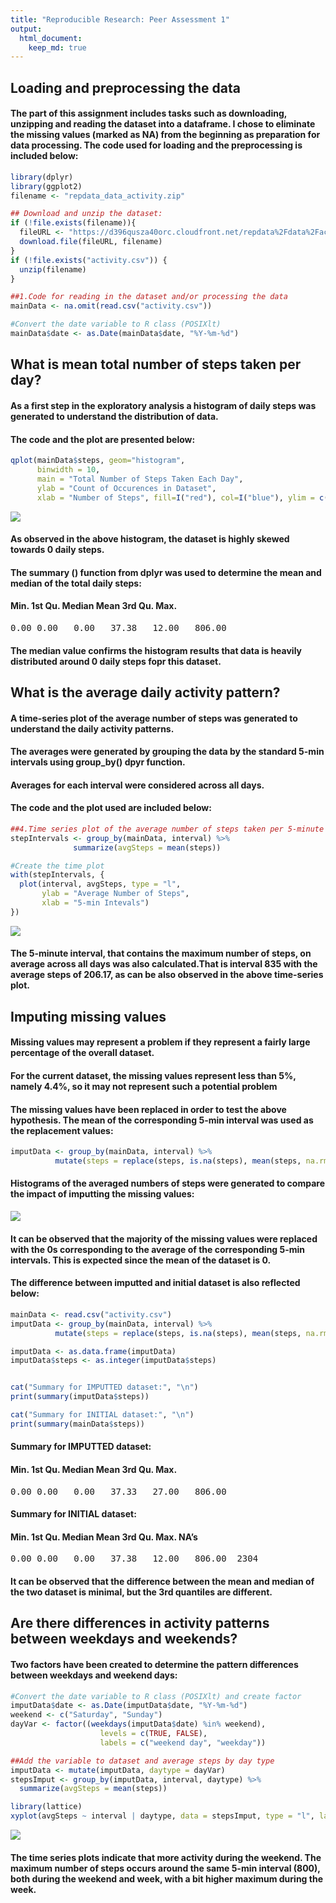 ```yaml
---
title: "Reproducible Research: Peer Assessment 1"
output: 
  html_document:
    keep_md: true
---
```



## Loading and preprocessing the data
#### The part of this assignment includes tasks such as downloading, unzipping and reading the dataset into a dataframe. I chose to eliminate the missing values (marked as NA) from the beginning as preparation for data processing. The code used for loading and the preprocessing is included below:
```r
library(dplyr)
library(ggplot2)
filename <- "repdata_data_activity.zip"

## Download and unzip the dataset:
if (!file.exists(filename)){
  fileURL <- "https://d396qusza40orc.cloudfront.net/repdata%2Fdata%2Factivity.zip"
  download.file(fileURL, filename)
}  
if (!file.exists("activity.csv")) { 
  unzip(filename) 
}

##1.Code for reading in the dataset and/or processing the data
mainData <- na.omit(read.csv("activity.csv"))

#Convert the date variable to R class (POSIXlt)
mainData$date <- as.Date(mainData$date, "%Y-%m-%d")
```

## What is mean total number of steps taken per day?
#### As a first step in the exploratory analysis a histogram of daily steps was generated to understand the distribution of data. 

#### The code and the plot are presented below:
```r
qplot(mainData$steps, geom="histogram",
      binwidth = 10,
      main = "Total Number of Steps Taken Each Day",
      ylab = "Count of Occurences in Dataset",
      xlab = "Number of Steps", fill=I("red"), col=I("blue"), ylim = c(0, 16000))
```

 ![](Histogram.png)


#### As observed in the above histogram, the dataset is highly skewed towards 0 daily steps.
#### The summary () function from dplyr was used to determine the mean and median of the total daily steps:
#### Min. 1st Qu.  **Median**    **Mean** 3rd Qu.    Max.
<pre>
0.00 0.00   0.00   37.38   12.00   806.00  
</pre>

#### The median value confirms the histogram results that data is heavily distributed around 0 daily steps fopr this dataset. 

## What is the average daily activity pattern?
#### A time-series plot of the average number of steps was generated to understand the daily activity patterns.
#### The averages were generated by grouping the data by the standard 5-min intervals using group_by() dpyr function.
#### Averages for each interval were considered across all days.

#### The code and the plot used are included below:
```r
##4.Time series plot of the average number of steps taken per 5-minute interval
stepIntervals <- group_by(mainData, interval) %>%
              summarize(avgSteps = mean(steps))

#Create the time plot 
with(stepIntervals, {
  plot(interval, avgSteps, type = "l", 
       ylab = "Average Number of Steps",
       xlab = "5-min Intevals")
})
```

 ![](Time_Series_Plot.png)

#### The 5-minute interval, that contains the maximum number of steps, on average across all days was also calculated.That is interval 835 with the average steps of 206.17, as can be also observed in the above time-series plot. 


## Imputing missing values
#### Missing values may represent a problem if they represent a fairly large percentage of the overall dataset.
#### For the current dataset, the missing values represent less than 5%, namely 4.4%, so it may not represent such a potential problem 

#### The missing values have been replaced in order to test the above hypothesis. The mean of the corresponding 5-min interval was used as the replacement values:

```r
imputData <- group_by(mainData, interval) %>%
          mutate(steps = replace(steps, is.na(steps), mean(steps, na.rm = TRUE)))

```

#### Histograms of the averaged numbers of steps were generated to compare the impact of imputting the missing values:

 ![](Histogram2.png)

#### It can be observed that the majority of the missing values were replaced with the 0s corresponding to the average of the corresponding 5-min intervals. This is expected since the mean of the dataset is 0.

#### The difference between imputted and initial dataset is also reflected below:
```r
mainData <- read.csv("activity.csv")
imputData <- group_by(mainData, interval) %>%
          mutate(steps = replace(steps, is.na(steps), mean(steps, na.rm = TRUE)))

imputData <- as.data.frame(imputData)
imputData$steps <- as.integer(imputData$steps)


cat("Summary for IMPUTTED dataset:", "\n")  
print(summary(imputData$steps))

cat("Summary for INITIAL dataset:", "\n")  
print(summary(mainData$steps))
```


#### Summary for IMPUTTED dataset:
#### Min. 1st Qu.  **Median**    **Mean** 3rd Qu.    Max.
<pre>
0.00 0.00   0.00   37.33   27.00   806.00  
</pre>
#### Summary for INITIAL dataset:
#### Min. 1st Qu.  **Median**    **Mean** 3rd Qu.    Max.   NA's
<pre>
0.00 0.00   0.00   37.38   12.00   806.00  2304  
</pre>


#### It can be observed that the difference between the mean and median of the two dataset is minimal, but the 3rd quantiles are different.

## Are there differences in activity patterns between weekdays and weekends?
#### Two factors have been created to determine the pattern differences between weekdays and weekend days:
```r
#Convert the date variable to R class (POSIXlt) and create factor
imputData$date <- as.Date(imputData$date, "%Y-%m-%d")
weekend <- c("Saturday", "Sunday")
dayVar <- factor((weekdays(imputData$date) %in% weekend), 
                    levels = c(TRUE, FALSE), 
                    labels = c("weekend day", "weekday"))

##Add the variable to dataset and average steps by day type
imputData <- mutate(imputData, daytype = dayVar)
stepsImput <- group_by(imputData, interval, daytype) %>%
  summarize(avgSteps = mean(steps))

library(lattice)
xyplot(avgSteps ~ interval | daytype, data = stepsImput, type = "l", layout = c(1, 2))
```


 ![](Time_Serie_Plot2.png)

#### The time series plots indicate that more activity during the weekend. The maximum number of steps occurs around the same 5-min interval (800), both during the weekend and week, with a bit higher maximum during the week.
